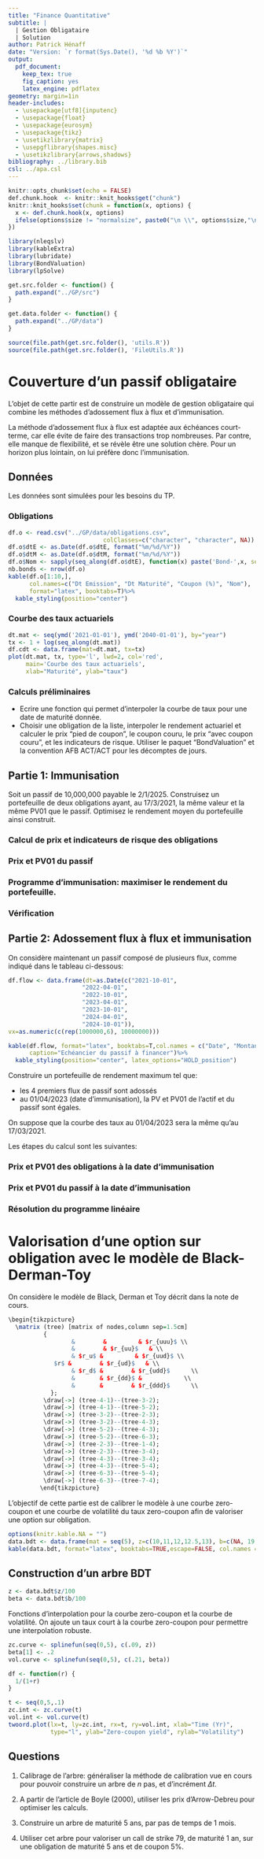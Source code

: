 ```yaml
---
title: "Finance Quantitative"
subtitle: |
  | Gestion Obligataire
  | Solution
author: Patrick Hénaff
date: "Version: `r format(Sys.Date(), '%d %b %Y')`"
output:
  pdf_document:
    keep_tex: true
    fig_caption: yes
    latex_engine: pdflatex
geometry: margin=1in
header-includes:
  - \usepackage[utf8]{inputenc}
  - \usepackage{float}
  - \usepackage{eurosym}
  - \usepackage{tikz}
  - \usetikzlibrary{matrix}
  - \usepgflibrary{shapes.misc}
  - \usetikzlibrary{arrows,shadows}
bibliography: ../library.bib
csl: ../apa.csl
---
```


```r
knitr::opts_chunk$set(echo = FALSE)
def.chunk.hook  <- knitr::knit_hooks$get("chunk")
knitr::knit_hooks$set(chunk = function(x, options) {
  x <- def.chunk.hook(x, options)
  ifelse(options$size != "normalsize", paste0("\n \\", options$size,"\n\n", x, "\n\n \\normalsize"), x)
})
```

```r
library(nleqslv)
library(kableExtra)
library(lubridate)
library(BondValuation)
library(lpSolve)

get.src.folder <- function() {
  path.expand("../GP/src")
}

get.data.folder <- function() {
  path.expand("../GP/data")
}

source(file.path(get.src.folder(), 'utils.R'))
source(file.path(get.src.folder(), 'FileUtils.R'))
```

# Couverture d'un passif obligataire

L'objet de cette partir est de construire un modèle de gestion obligataire qui combine les méthodes d'adossement flux à flux et d'immunisation.

La méthode d'adossement flux à flux est adaptée aux échéances court-terme, car elle évite de faire des transactions trop nombreuses. Par contre, elle manque de flexibilité, et se révèle être une solution chère. Pour un horizon plus lointain, on lui préfère donc l'immunisation.

## Données

Les données sont simulées pour les besoins du TP.

### Obligations

```r
df.o <- read.csv("../GP/data/obligations.csv",
                           colClasses=c("character", "character", NA))
df.o$dtE <- as.Date(df.o$dtE, format("%m/%d/%Y"))
df.o$dtM <- as.Date(df.o$dtM, format("%m/%d/%Y"))
df.o$Nom <- sapply(seq_along(df.o$dtE), function(x) paste('Bond-',x, sep=''))
nb.bonds <- nrow(df.o)
kable(df.o[1:10,],
      col.names=c("Dt Emission", "Dt Maturité", "Coupon (%)", "Nom"),
      format="latex", booktabs=T)%>%
  kable_styling(position="center")

```

### Courbe des taux actuariels

```r
dt.mat <- seq(ymd('2021-01-01'), ymd('2040-01-01'), by="year")
tx <- 1 + log(seq_along(dt.mat))
df.cdt <- data.frame(mat=dt.mat, tx=tx)
plot(dt.mat, tx, type='l', lwd=2, col='red',
     main='Courbe des taux actuariels',
     xlab="Maturité", ylab="taux")
```

### Calculs préliminaires

+ Ecrire une fonction qui permet d'interpoler la courbe de taux pour une date de maturité donnée.
+ Choisir une obligation de la liste, interpoler le rendement actuariel et calculer le prix "pied de coupon", le coupon couru, le prix "avec coupon couru", et les indicateurs de risque. Utiliser le paquet "BondValuation" et la convention AFB ACT/ACT pour les décomptes de jours.


## Partie 1: Immunisation

Soit un passif de 10,000,000\euro\ payable le 2/1/2025. Construisez un portefeuille de deux obligations ayant, au 17/3/2021, la même valeur et la même PV01 que le passif. Optimisez le rendement moyen du portefeuille ainsi construit.

### Calcul de prix et indicateurs de risque des obligations

### Prix et PV01 du passif


### Programme d'immunisation: maximiser le rendement du portefeuille.

### Vérification


## Partie 2: Adossement flux à flux et immunisation

On considère maintenant un passif composé de plusieurs flux, comme indiqué dans le tableau ci-dessous:

```r
df.flow <- data.frame(dt=as.Date(c("2021-10-01",
                     "2022-04-01",
                     "2022-10-01",
                     "2023-04-01",
                     "2023-10-01",
                     "2024-04-01",
                     "2024-10-01")),
vx=as.numeric(c(rep(1000000,6), 10000000)))

kable(df.flow, format="latex", booktabs=T,col.names = c("Date", "Montant"), format.args=list(big.mark=",", scientific=F, booktabs=T),
      caption="Echéancier du passif à financer")%>%
  kable_styling(position="center", latex_options="HOLD_position")

```

Construire un portefeuille de rendement maximum tel que:

+ les 4 premiers flux de passif sont adossés
+ au 01/04/2023 (date d'immunisation), la PV et PV01 de l'actif et du passif sont égales.

On suppose que la courbe des taux au 01/04/2023 sera la même qu'au 17/03/2021.

Les étapes du calcul sont les suivantes:

### Prix et PV01 des obligations à la date d'immunisation

### Prix et PV01 du passif à la date d'immunisation

### Résolution du programme linéaire

# Valorisation d'une option sur obligation avec le modèle de Black-Derman-Toy

On considère le modèle de Black, Derman et Toy décrit dans la note de cours.


```r

\begin{tikzpicture}
  \matrix (tree) [matrix of nodes,column sep=1.5cm]
          {
                  &        &         & $r_{uuu}$ \\
                  &        & $r_{uu}$   & \\
                  & $r_u$ &         & $r_{uud}$ \\
             $r$ &        & $r_{ud}$   & \\
                  & $r_d$ &        & $r_{udd}$      \\
                  &       & $r_{dd}$ &            \\
                  &       &        & $r_{ddd}$      \\
            };
          \draw[->] (tree-4-1)--(tree-3-2);
          \draw[->] (tree-4-1)--(tree-5-2);
          \draw[->] (tree-3-2)--(tree-2-3);
          \draw[->] (tree-3-2)--(tree-4-3);
          \draw[->] (tree-5-2)--(tree-4-3);
          \draw[->] (tree-5-2)--(tree-6-3);
          \draw[->] (tree-2-3)--(tree-1-4);
          \draw[->] (tree-2-3)--(tree-3-4);
          \draw[->] (tree-4-3)--(tree-3-4);
          \draw[->] (tree-4-3)--(tree-5-4);
          \draw[->] (tree-6-3)--(tree-5-4);
          \draw[->] (tree-6-3)--(tree-7-4);
         \end{tikzpicture}
```


L'objectif de cette partie est de calibrer le modèle à une courbe zero-coupon et une courbe de volatilité du taux zero-coupon afin de valoriser une option sur obligation. 


```r
options(knitr.kable.NA = "")
data.bdt <- data.frame(mat = seq(5), z=c(10,11,12,12.5,13), b=c(NA, 19,18,17.,16.))
kable(data.bdt, format="latex", booktabs=TRUE,escape=FALSE, col.names = c("Maturity", "$z(t)$", "$\\beta(t)$"))
```

## Construction d'un arbre BDT

```r
z <- data.bdt$z/100
beta <- data.bdt$b/100
```

Fonctions d'interpolation pour la courbe zero-coupon et la courbe de volatilité. On ajoute un taux court à la courbe zero-coupon pour permettre une interpolation robuste.

```r
zc.curve <- splinefun(seq(0,5), c(.09, z))
beta[1] <- .2
vol.curve <- splinefun(seq(0,5), c(.21, beta))

df <- function(r) {
  1/(1+r)
}
```


```r
t <- seq(0,5,.1)
zc.int <- zc.curve(t)
vol.int <- vol.curve(t)
twoord.plot(lx=t, ly=zc.int, rx=t, ry=vol.int, xlab="Time (Yr)",
            type="l", ylab="Zero-coupon yield", rylab="Volatility")
```

## Questions

1. Calibrage de l'arbre: généraliser la méthode de calibration vue en cours pour pouvoir construire un arbre de $n$ pas, et d'incrément $\Delta t$.

2. A partir de l'article de Boyle (2000), utiliser les prix d'Arrow-Debreu pour optimiser les calculs. 

3. Construire un arbre de maturité 5 ans, par pas de temps de 1 mois. 

4. Utiliser cet arbre pour valoriser un call de strike 79, de maturité 1 an, sur une obligation de maturité 5 ans et de coupon 5%.

